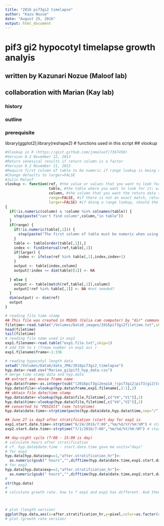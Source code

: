```yaml
---
title: "2016 pif3gi2 timelapse"
author: "Kazu Nozue"
date: "August 25, 2016"
output: html_document
---
```

# pif3 gi2 hypocotyl timelapse growth analyis
## written by Kazunari Nozue (Maloof lab)
## collaboration with Marian (Kay lab)
### history

### outline

### prerequisite
library(ggplot2);library(reshape2)
# functions used in this script
## vlookup
```r
#Vlookup in R (https://gist.github.com/jnmaloof/7367450)
#Version 0.3 November 12, 2013
#Return senesical results if return column is a factor
#Version 0.2 November 11, 2013
#Require first column of table to be numeric if range lookup is being done
#Change defaults to larger=FALSE
#Julin Maloof
vlookup <- function(ref, #the value or values that you want to look for
                    table, #the table where you want to look for it; will look in first column
                    column, #the column that you want the return data to come from,
                    range=FALSE, #if there is not an exact match, return the closest?
                    larger=FALSE) #if doing a range lookup, should the smaller or larger key be used?)
{
  if(!is.numeric(column) & !column %in% colnames(table)) {
    stop(paste("can't find column",column,"in table"))
  }
  if(range) {
    if(!is.numeric(table[,1])) {
      stop(paste("The first column of table must be numeric when using range lookup"))
    }
    table <- table[order(table[,1]),] 
    index <- findInterval(ref,table[,1])
    if(larger) {
      index <- ifelse(ref %in% table[,1],index,index+1)
    }
    output <- table[index,column]
    output[!index <= dim(table)[1]] <- NA
    
  } else {
    output <- table[match(ref,table[,1]),column]
    output[!ref %in% table[,1]] <- NA #not needed?
  }
  dim(output) <- dim(ref)
  output
}
```

```r
# reading file time stamp
## This file was created in MSDOS (Celia cam computer) by "dir" command
filetime<-read.table("/Volumes/Data9_images/2016pif3gi2filetime.txt",skip=7,nrows=869)
head(filetime)
tail(filetime)
# reading file name used in exp1
exp1.filename<-read.table("exp1.file.txt",skip=1)
# add 336 to 1 (frmae number in exp1 avi )
exp1.filename$frame<-1:336

# reading hypocotyl length data
setwd("/Volumes/Data6/data_JM4/2016pif3gi2_timelapse")
hyp.data<-read.csv("Marian_gi2pif3_hyp_data.csv")
# merge time stamp data and hyp.data
## extract avi movie frame name
hyp.data$frame<-as.integer(sub("(2016pif3gi2exp1A_)(pif3gi2|pif3|gi2|Col)(.avi:)([[:digit:]]+)([[:print:]]+)","\\4",hyp.data$label))
hyp.data$file<-vlookup(hyp.data$frame,exp1.filename[,2:1],2)
## obtain file date/time stamp
hyp.data$date<-vlookup(hyp.data$file,filetime[,c("V4","V1")],2)
hyp.data$time<-vlookup(hyp.data$file,filetime[,c("V4","V2")],2)
## converted to "POSIXlt" (see ?strptime)
hyp.data$date.time<-strptime(paste(hyp.data$date,hyp.data$time,sep="/"),"%m/%d/%Y/%H:%M")

## June 27 is day3 after stratification (start day for exp1 is 
exp1.start.date.time<-strptime("6/24/2016/7:00","%m/%d/%Y/%H:%M") # start date time for exp1
exp2.start.date.time<-strptime("7/1/2016/7:00","%m/%d/%Y/%H:%M") # start date time for exp2

## day-night cycle (7:00 - 15:00 is day)
# calculate hours after stratification 
# cf. hyp.data$date.time - start.date.time gave me units="days"
# for exp1
hyp.data[hyp.data$exp==1,"after.stratification_hr"]<-
  as.numeric(gsub(" hours","",difftime(hyp.data$date.time,exp1.start.date.time,units="hours"))) # see more in ?difftime
# for exp2
hyp.data[hyp.data$exp==2,"after.stratification_hr"]<-
  as.numeric(gsub(" hours","",difftime(hyp.data$date.time,exp2.start.date.time,units="hours"))) # see more in ?difftime
# 
str(hyp.data)
#
# calculate growth rate. how to ? exp1 and exp2 has different. And then smoothing curve as Julind did in Holtan (2011) Plant Physiol?



# plot (length version)
ggplot(hyp.data,aes(x=after.stratification_hr,y=pixel,color=as.factor(rep))) + geom_point()+facet_grid(genotype~.)
# plot (growth rate version)

```

